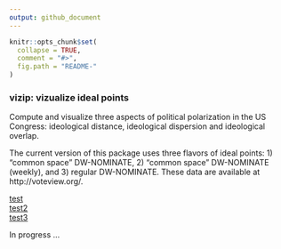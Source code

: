 ```yaml
---
output: github_document
---
```


<!-- README.md is generated from README.Rmd. Please edit that file -->

```r
knitr::opts_chunk$set(
  collapse = TRUE,
  comment = "#>",
  fig.path = "README-"
)
```

### vizip: vizualize ideal points

Compute and visualize three aspects of political polarization in the US Congress: ideological distance, ideological dispersion and ideological overlap.

The current version of this package uses three flavors of ideal points: 1) "common space" DW-NOMINATE, 2) "common space" DW-NOMINATE (weekly), and 3) regular DW-NOMINATE. These data are available at http://voteview.org/.

[test](docs/Flavors_of_Ideal_Points.html)   
[test2](https://github.com/lindbrook/vizip/blob/master/docs/Flavors_of_Ideal_Points.html)   
[test3](docs/ip.md) 

In progress ...
